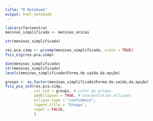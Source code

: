 ```yaml
---
title: "R Notebook"
output: html_notebook
---
```


```r
library(factoextra)
meninas_simplificado <- meninas_unicas
```

```r
str(meninas_simplificado)
```



```r
res.pca.simp <- prcomp(meninas_simplificado, scale = TRUE)
fviz_eig(res.pca.simp)
```


```r
dim(meninas_simplificado)
str(meninas_simplificado)
levels(meninas_simplificado$Forma.de.saída.da.opção)
```


```r
groups <- as.factor(meninas_simplificado$Forma.de.saída.da.opção)
fviz_pca_ind(res.pca.simp,
             col.ind = groups, # color by groups
             addEllipses = TRUE, # Concentration ellipses
             ellipse.type = "confidence",
             legend.title = "Groups",
             repel = FALSE,
             )
```